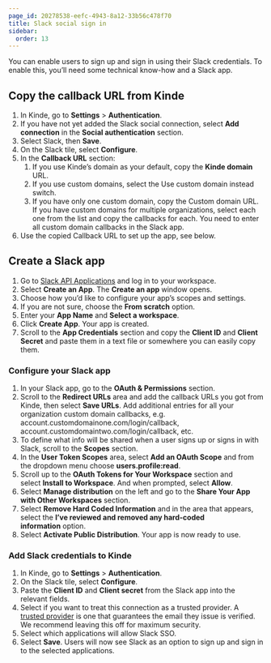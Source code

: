 ```yaml
---
page_id: 20278538-eefc-4943-8a12-33b56c478f70
title: Slack social sign in
sidebar:
  order: 13
---
```


You can enable users to sign up and sign in using their Slack credentials. To enable this, you’ll need some technical know-how and a Slack app.

## **Copy the callback URL from Kinde**

1. In Kinde, go to **Settings** > **Authentication**.
2. If you have not yet added the Slack social connection, select **Add connection** in the **Social authentication** section.
3. Select Slack, then **Save**.
4. On the Slack tile, select **Configure**.
5. In the **Callback URL** section:
   1. If you use Kinde’s domain as your default, copy the **Kinde domain** URL.
   2. If you use custom domains, select the Use custom domain instead switch.
   3. If you have only one custom domain, copy the Custom domain URL. If you have custom domains for multiple organizations, select each one from the list and copy the callbacks for each. You need to enter all custom domain callbacks in the Slack app.
6. Use the copied Callback URL to set up the app, see below.

## **Create a Slack app**

1. Go to [Slack API Applications](https://api.slack.com/apps) and log in to your workspace.
2. Select **Create an App**. The **Create an app** window opens.
3. Choose how you’d like to configure your app’s scopes and settings.
4. If you are not sure, choose the **From scratch** option.
5. Enter your **App Name** and **Select a workspace**.
6. Click **Create App**. Your app is created.
7. Scroll to the **App Credentials** section and copy the **Client ID** and **Client Secret** and paste them in a text file or somewhere you can easily copy them.

### **Configure your Slack app**

1. In your Slack app, go to the **OAuth & Permissions** section.
2. Scroll to the **Redirect URLs** area and add the callback URLs you got from Kinde, then select **Save URLs**. Add additional entries for all your organization custom domain callbacks, e.g. account.customdomainone.com/login/callback, account.customdomaintwo.com/login/callback, etc.
3. To define what info will be shared when a user signs up or signs in with Slack, scroll to the **Scopes** section.
4. In the **User Token Scopes** area, select **Add an OAuth Scope** and from the dropdown menu choose **users.profile:read**.
5. Scroll up to the **OAuth Tokens for Your Workspace** section and select **Install to Workspace**. And when prompted, select **Allow**.
6. Select **Manage distribution** on the left and go to the **Share Your App with Other Workspaces** section.
7. Select **Remove Hard Coded Information** and in the area that appears, select the **I’ve reviewed and removed any hard-coded information** option.
8. Select **Activate Public Distribution**. Your app is now ready to use.

### **Add Slack credentials to Kinde**

1. In Kinde, go to **Settings** > **Authentication**.
2. On the Slack tile, select **Configure**.
3. Paste the **Client ID** and **Client secret** from the Slack app into the relevant fields.
4. Select if you want to treat this connection as a trusted provider. A [trusted provider](/authenticate/about-auth/identity-and-verification/) is one that guarantees the email they issue is verified. We recommend leaving this off for maximum security.
5. Select which applications will allow Slack SSO.
6. Select **Save**. Users will now see Slack as an option to sign up and sign in to the selected applications.
